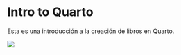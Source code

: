 # Intro to Quarto

Esta es una introducción a la creación de libros en Quarto.

::: center
![](images/paste-1.png)
:::
